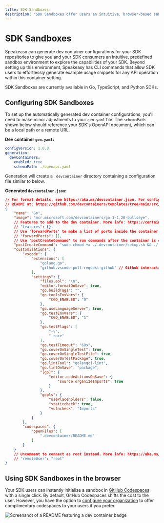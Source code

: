 ```yaml
---
title: SDK Sandboxes
description: "SDK Sandboxes offer users an intuitive, browser-based sandbox environment to explore the capabilities of your SDK."
---
```




# SDK Sandboxes

Speakeasy can generate dev container configurations for your SDK repositories to give you and your SDK consumers an intuitive, predefined sandbox environment to explore the capabilities of your SDK. Beyond setting up this environment, Speakeasy has CLI commands that allow SDK users to effortlessly generate example usage snippets for any API operation within this container setting.

<Callout title="TIP" variant="success">SDK Sandboxes are currently available in Go, TypeScript, and Python SDKs.</Callout>

## Configuring SDK Sandboxes

To set up the automatically generated dev container configurations, you'll need to make minor adjustments to your `gen.yaml` file. The `schemaPath` shown below should reference your SDK's OpenAPI document, which can be a local path or a remote URL.

**Dev container `gen.yaml`:**

```yaml
configVersion: 1.0.0
generation:
  devContainers:
    enabled: true
    schemaPath: ./openapi.yaml
```

Generation will create a `.devcontainer` directory containing a configuration file similar to below.

**Generated `devcontainer.json`:**

```json
// For format details, see https://aka.ms/devcontainer.json. For config options, see the
// README at: https://github.com/devcontainers/templates/tree/main/src/go
{
    "name": "Go",
    "image": "mcr.microsoft.com/devcontainers/go:1-1.20-bullseye",
    // Features to add to the dev container. More info: https://containers.dev/features.
    // "features": {},
    // Use 'forwardPorts' to make a list of ports inside the container available locally.
    // "forwardPorts": [],
    // Use 'postCreateCommand' to run commands after the container is created.
    "postCreateCommand": "sudo chmod +x ./.devcontainer/setup.sh && ./.devcontainer/setup.sh",
    "customizations": {
        "vscode": {
            "extensions": [
                "golang.go",
                "github.vscode-pull-request-github" // Github interaction
            ],
            "settings": {
                "files.eol": "\n",
                "editor.formatOnSave": true,
                "go.buildTags": "",
                "go.toolsEnvVars": {
                    "CGO_ENABLED": "0"
                },
                "go.useLanguageServer": true,
                "go.testEnvVars": {
                    "CGO_ENABLED": "1"
                },
                "go.testFlags": [
                    "-v",
                    "-race"
                ],
                "go.testTimeout": "60s",
                "go.coverOnSingleTest": true,
                "go.coverOnSingleTestFile": true,
                "go.coverOnTestPackage": true,
                "go.lintTool": "golangci-lint",
                "go.lintOnSave": "package",
                "[go]": {
                    "editor.codeActionsOnSave": {
                        "source.organizeImports": true
                    }
                },
                "gopls": {
                    "usePlaceholders": false,
                    "staticcheck": true,
                    "vulncheck": "Imports"
                }
            }
        },
        "codespaces": {
            "openFiles": [
                ".devcontainer/README.md"
            ]
        }
    }
    // Uncomment to connect as root instead. More info: https://aka.ms/dev-containers-non-root.
    // "remoteUser": "root"
}
```

## Using SDK Sandboxes in the browser

Your SDK users can instantly initialize a sandbox in [GitHub Codespaces](https://docs.github.com/en/codespaces/overview) with a single click. By default, GitHub Codespaces shifts the cost to the user. However, you have the option to [configure your organization](https://docs.github.com/en/codespaces/managing-codespaces-for-your-organization/enabling-or-disabling-github-codespaces-for-your-organization) to offer complimentary codespaces to your users if you prefer.

![Screenshot of a README featuring a dev container badge](../assets/dev-container.png)
